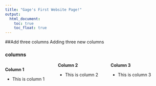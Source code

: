 ```yaml
---
title: "Gage's First Website Page!"
output:
  html_document:
    toc: true
    toc_float: true
---
```



##Add three columns
Adding three new columns

### columns

<style>
  .col3 {
    columns: 3 125px;         /* number of columns and width in pixels*/
    -webkit-columns: 3 125px; /* chrome, safari */
    -moz-columns: 3 125px;    /* firefox */
  }
</style>
 

<div class="col3">
**Column 1**

- This is column 1
<br>
<br>

**Column 2**

- This is column 2
<br>
<br>

**Column 3**

- This is column 3
<br>
<br>

</div>

<br>